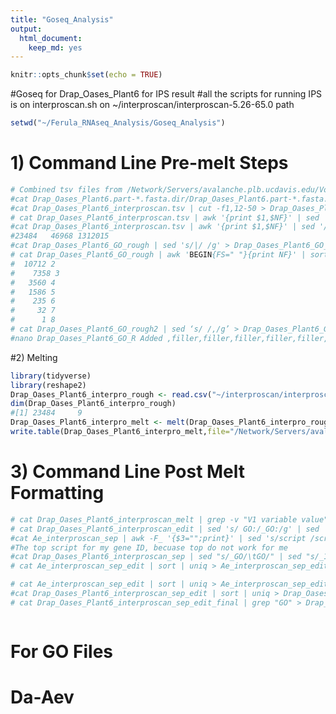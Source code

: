 ```yaml
---
title: "Goseq_Analysis"
output: 
  html_document: 
    keep_md: yes
---
```


```r
knitr::opts_chunk$set(echo = TRUE)
```

#Goseq for Drap_Oases_Plant6 for IPS result
#all the scripts for running IPS is on interproscan.sh on ~/interproscan/interproscan-5.26-65.0 path

```r
setwd("~/Ferula_RNAseq_Analysis/Goseq_Analysis")
```

# 1) Command Line Pre-melt Steps

```r
# Combined tsv files from /Network/Servers/avalanche.plb.ucdavis.edu/Volumes/Mammoth/Users/hajaramini/interproscan/interproscan_result/Drap_Oases 
#cat Drap_Oases_Plant6.part-*.fasta.dir/Drap_Oases_Plant6.part-*.fasta.tsv >> Drap_Oases_Plant6_interproscan.tsv 
#cat Drap_Oases_Plant6_interproscan.tsv | cut -f1,12-50 > Drap_Oases_Plant6_All_ID.tsv
# cat Drap_Oases_Plant6_interproscan.tsv | awk '{print $1,$NF}' | sed '/GO:/!d' | sort | uniq > Drap_Oases_Plant6_GO_rough # Getting Transcript ID and GO terms
#cat Drap_Oases_Plant6_interproscan.tsv | awk '{print $1,$NF}' | sed '/GO:/!d' | sort | uniq | wc
#23484   46968 1312015
#cat Drap_Oases_Plant6_GO_rough | sed 's/|/ /g' > Drap_Oases_Plant6_GO_rough2
# cat Drap_Oases_Plant6_GO_rough | awk 'BEGIN{FS=" "}{print NF}' | sort | uniq -c # Finding lines with X fields (Max fields: 8)
#  10712 2
#    7358 3
#   3560 4
#   1586 5
#    235 6
#     32 7
#      1 8
# cat Drap_Oases_Plant6_GO_rough2 | sed ‘s/ /,/g’ > Drap_Oases_Plant6_GO_R # Changing field separator to comma
#nano Drap_Oases_Plant6_GO_R Added ,filler,filler,filler,filler,filler,filler # (so there are 8 columns/fields in line 1) Fixing column issues with R import

```

#2) Melting

```r
library(tidyverse)
library(reshape2)
Drap_Oases_Plant6_interpro_rough <- read.csv("~/interproscan/interproscan_result/Drap_Oases/Drap_Oases_Plant6_GO_R", ,header=FALSE, fill=TRUE)
dim(Drap_Oases_Plant6_interpro_rough)
#[1] 23484     9
Drap_Oases_Plant6_interpro_melt <- melt(Drap_Oases_Plant6_interpro_rough, id.vars = "V1", measure.vars=c("V2","V3","V4","V5","V6","V7","V8"))
write.table(Drap_Oases_Plant6_interpro_melt,file="/Network/Servers/avalanche.plb.ucdavis.edu/Volumes/Mammoth/Users/hajaramini/Ferula_RNAseq_Analysis/Goseq_Analysis/Drap_Oases_Plant6_interproscan_melt", quote=FALSE,row.names=FALSE)
```

# 3) Command Line Post Melt Formatting

```r
# cat Drap_Oases_Plant6_interproscan_melt | grep -v "V1 variable value" | awk '{print $1,$3}' | sort | uniq > Drap_Oases_Plant6_interproscan_edit # Removing leftover melt column
# cat Drap_Oases_Plant6_interproscan_edit | sed 's/ GO:/_GO:/g' | sed 's/ filler//g' | sed 's/ //g'> Drap_Oases_Plant6_interproscan_sep #Adding _ Separator for Removal of Extra ID Number
#cat Ae_interproscan_sep | awk -F_ '{$3="";print}' | sed 's/script /script_/g' | sed 's/  / /g' > Ae_interproscan_sep_edit # Removal of Extra ID number
#The top script for my gene ID, becuase top do not work for me
#cat Drap_Oases_Plant6_interproscan_sep | sed "s/_GO/\tGO/" | sed "s/_1_/\t/" | sed "s/_2_/\t/" | sed "s/_3_/\t/" | sed "s/_6_/\t/" | sed "s/_5_/\t/" | sed "s/_4_/\t/" | cut -f1,3 | sed "s/_3\t/\t/" | sed "s/_4\t/\t/" | sed "s/_16\t/\t/" | sed "s/_2\t/\t/" | sed "s/_5\t/\t/g" | sed "s/_9\t/\t/" |  sed "s/_7\t/\t/" |  sed "s/_6\t/\t/" | sed "s/_10\t/\t/" | sed "s/_8\t/\t/" | sed "s/_12\t/\t/" | sed "s/_28\t/\t/" | sed "s/_22\t/\t/" | sed "s/_14\t/\t/" | sed "s/_63\t/\t/" | cat Drap_Oases_Plant6_interproscan_sep | sed "s/_GO/\tGO/" | sed "s/_1_/\t/" | sed "s/_2_/\t/" | sed "s/_3_/\t/" | sed "s/_6_/\t/" | sed "s/_5_/\t/" | sed "s/_4_/\t/" | cut -f1,3 | sed "s/_3\t/\t/" | sed "s/_4\t/\t/" | sed "s/_16\t/\t/" | sed "s/_2\t/\t/" | sed "s/_5\t/\t/g" | sed "s/_9\t/\t/" |  sed "s/_7\t/\t/" |  sed "s/_6\t/\t/" | sed "s/_10\t/\t/" | sed "s/_8\t/\t/" | sed "s/_12\t/\t/" | sed "s/_28\t/\t/" | sed "s/_22\t/\t/" | sed "s/_14\t/\t/" | sed "s/_63\t/\t/" | sed "s/_15\t/\t/" |grep GO > Drap_Oases_Plant6_interproscan_sep_edit
# cat Ae_interproscan_sep_edit | sort | uniq > Ae_interproscan_sep_edit_final # Removing duplicate GOs for the same transcript

# cat Ae_interproscan_sep_edit | sort | uniq > Ae_interproscan_sep_edit_final # Removing duplicate GOs for the same transcript
#cat Drap_Oases_Plant6_interproscan_sep_edit | sort | uniq > Drap_Oases_Plant6_interproscan_sep_edit_final
# cat Drap_Oases_Plant6_interproscan_sep_edit_final | grep "GO" > Drap_Oases_Plant6_GOseq # Removing rows with no GO terms, it is same as previous, becuase I do remove no GO before this command



```

# For GO Files
# Da-Aev
